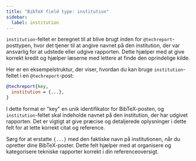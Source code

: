 ```yaml
---
title: "BibTeX field type: institution"
sidebar:
  label: institution
---
```



`institution`-feltet er beregnet til at blive brugt inden for `@techreport`-posttypen, hvor det tjener til at angive navnet på den institution, der var ansvarlig for at udstede eller udgive rapporten. Dette hjælper med at give korrekt kredit og hjælper læserne med lettere at finde den oprindelige kilde.

<CiteDrive/>

Her er en eksempelstruktur, der viser, hvordan du kan bruge `institution`-feltet i en `@techreport`-post:

```bibtex
@techreport{key,
  institution = {...},
}
```

I dette format er "key" en unik identifikator for BibTeX-posten, og `institution`-feltet skal indeholde navnet på den institution, der har udgivet rapporten. Det er vigtigt at give præcise og detaljerede oplysninger i dette felt for at lette korrekt citat og reference.

Sørg for at erstatte `{...}` med den faktiske navn på institutionen, når du opretter dine BibTeX-poster. Dette felt hjælper med at organisere og kategorisere tekniske rapporter korrekt i din referenceoversigt.
